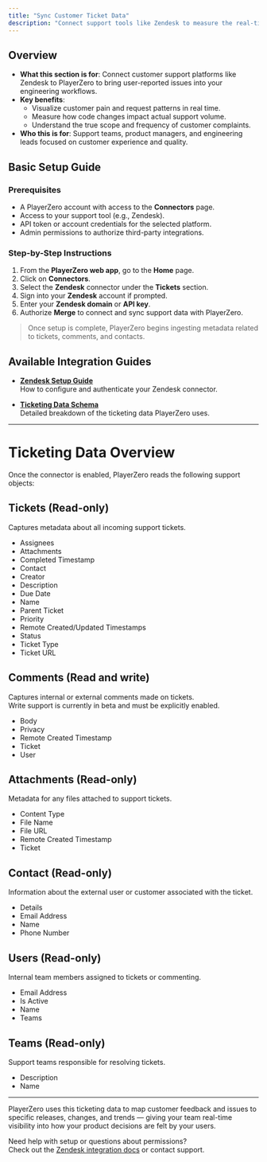 ```yaml
---
title: "Sync Customer Ticket Data"
description: "Connect support tools like Zendesk to measure the real-time impact of your code on customers."
---
```


## Overview

- **What this section is for**: Connect customer support platforms like Zendesk to PlayerZero to bring user-reported issues into your engineering workflows.
- **Key benefits**:
  - Visualize customer pain and request patterns in real time.
  - Measure how code changes impact actual support volume.
  - Understand the true scope and frequency of customer complaints.
- **Who this is for**: Support teams, product managers, and engineering leads focused on customer experience and quality.

## Basic Setup Guide

### Prerequisites

- A PlayerZero account with access to the **Connectors** page.
- Access to your support tool (e.g., Zendesk).
- API token or account credentials for the selected platform.
- Admin permissions to authorize third-party integrations.

### Step-by-Step Instructions

1. From the **PlayerZero web app**, go to the **Home** page.
2. Click on **Connectors**.
3. Select the **Zendesk** connector under the **Tickets** section.
4. Sign into your **Zendesk** account if prompted.
5. Enter your **Zendesk domain** or **API key**.
6. Authorize **Merge** to connect and sync support data with PlayerZero.

> Once setup is complete, PlayerZero begins ingesting metadata related to tickets, comments, and contacts.

## Available Integration Guides

- **[Zendesk Setup Guide](/docs/connector/ticketing/zendesk#setup)**  
  How to configure and authenticate your Zendesk connector.

- **[Ticketing Data Schema](/docs/connector/ticketing/zendesk#ticketing-data)**  
  Detailed breakdown of the ticketing data PlayerZero uses.

---

# Ticketing Data Overview

Once the connector is enabled, PlayerZero reads the following support objects:

## Tickets (Read-only)
Captures metadata about all incoming support tickets.

- Assignees  
- Attachments  
- Completed Timestamp  
- Contact  
- Creator  
- Description  
- Due Date  
- Name  
- Parent Ticket  
- Priority  
- Remote Created/Updated Timestamps  
- Status  
- Ticket Type  
- Ticket URL

## Comments (Read and write)
Captures internal or external comments made on tickets.  
Write support is currently in beta and must be explicitly enabled.

- Body  
- Privacy  
- Remote Created Timestamp  
- Ticket  
- User

## Attachments (Read-only)
Metadata for any files attached to support tickets.

- Content Type  
- File Name  
- File URL  
- Remote Created Timestamp  
- Ticket

## Contact (Read-only)
Information about the external user or customer associated with the ticket.

- Details  
- Email Address  
- Name  
- Phone Number

## Users (Read-only)
Internal team members assigned to tickets or commenting.

- Email Address  
- Is Active  
- Name  
- Teams

## Teams (Read-only)
Support teams responsible for resolving tickets.

- Description  
- Name

---

PlayerZero uses this ticketing data to map customer feedback and issues to specific releases, changes, and trends — giving your team real-time visibility into how your product decisions are felt by your users.

Need help with setup or questions about permissions?  
Check out the [Zendesk integration docs](/docs/connector/ticketing/zendesk) or contact support.

